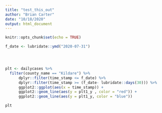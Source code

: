 ```yaml
---
title: "test_this_out"
author: "Brian Carter"
date: "10/18/2020"
output: html_document
---
```


```r
knitr::opts_chunk$set(echo = TRUE)
```


```r

f_date <- lubridate::ymd("2020-07-31")




plt <- dailycases %>%
  filter(county_name == "Kildare") %>%
      dplyr::filter(time_stamp <= f_date) %>%
      dplyr::filter(time_stamp >= (f_date- lubridate::days(30))) %>%
      ggplot2::ggplot(aes(x = time_stamp)) +
      ggplot2::geom_line(aes(y = plt1_y , color = "red")) +
      ggplot2::geom_line(aes(y = plt1_y, color = "blue"))

plt
```

